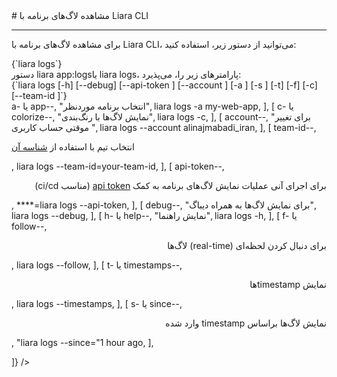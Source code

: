 

<Layout>
<Head>
<title>مستندات مشاهده لاگ‌های برنامه با Liara CLI - لیارا</title>
<meta property="og:title" content="مستندات خدمات رایانش ابری لیارا" />
<meta property="og:description" content="مستندات مربوط به نحوه مشاهده لاگ‌های برنامه در رابط کاربری خط فرمان لیارا"  />
</Head>
# مشاهده لاگ‌های برنامه با Liara CLI
<hr className="mb-2" />

برای 
مشاهده لاگ‌های برنامه با Liara CLI،
می‌توانید از دستور زیر، استفاده کنید: 

<div className="h-2" />
<div dir="ltr">
<Highlight className='bash'>
{`liara logs`}
</Highlight>
</div>
<div className="h-2" />
<Asciinema id="see-app-logs" />


<Section id="command-parameters" title="پارامترهای دستور" />
دستور <Important>liara app:logs</Important>یا <Important>liara logs</Important>، پارامترهای زیر را، می‌پذیرد:

<div className="h-2" />
<div dir="ltr">
<Highlight className='bash'>
{`liara logs [-h] [--debug] [--api-token <value>]  [--account <value>] [-a <value>] [-s <value>] [-t] [-f] [-c] [--team-id <value>]`}
</Highlight>
</div>

<Table headers={[
  "پارامتر",
  "توضیحات",
  "مثال",
]} data={[
  [
    <Important>a- یا app--</Important>,
    "انتخاب برنامه موردنظر",
    <Important>liara logs -a my-web-app</Important>,
  ],
  [
    <Important>c- یا colorize--</Important>,
    "نمایش لاگ‌ها با رنگ‌بندی",
    <Important>liara logs -c</Important>,
  ],
  [
    <Important>account--</Important>,
    "برای تغییر موقتی حساب کاربری ",
    <Important>liara logs --account alinajmabadi_iran</Important>,
  ],
   [
    <Important>team-id--</Important>,
    <p>انتخاب تیم با استفاده از <a href="/references/api/about/#team-id" className="text-[#2196f3]">شناسه آن</a></p>,
    <Important>liara logs --team-id=your-team-id</Important>,
  ],
  [
    <Important>api-token--</Important>,
    <div dir="rtl">
    <p> برای اجرای آنی عملیات نمایش لاگ‌های برنامه به کمک <a href="/references/api/about" className="text-[#2196f3] ">api token</a> (مناسب ci/cd)</p>
    </div>,
    <Important>****=liara logs --api-token</Important>,
  ],
  [
    <Important>debug--</Important>,
    "برای نمایش لاگ‌ها به همراه دیباگ",
    <Important>liara logs --debug</Important>,
  ],
  [
    <Important>h- یا help--</Important>,
    "نمایش راهنما",
    <Important>liara logs -h</Important>,
  ],
  [
    <Important>f- یا follow--</Important>,
    <div dir="rtl">
    <p>برای دنبال کردن لحظه‌ای (real-time) لاگ‌ها</p>
    </div>,
    <Important>liara logs --follow</Important>,
  ],
  [
    <Important>t- یا timestamps--</Important>,
    <div dir="rtl">
    <p>نمایش timestampها</p>
    </div>,
    <Important>liara logs --timestamps</Important>,
  ],
  [
    <Important>s- یا since--</Important>,
    <div dir="rtl">
    <p>نمایش لاگ‌ها براساس timestamp وارد شده</p>
    </div>,
    <Important>"liara logs --since="1 hour ago</Important>,
  ],
  
]} />
<div className="h-3" />

</Layout>
